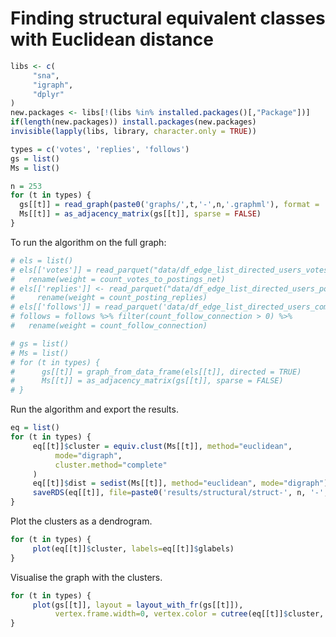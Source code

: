 # Finding structural equivalent classes with Euclidean distance

```r
libs <- c(
     "sna",
     "igraph",
     "dplyr"
)
new.packages <- libs[!(libs %in% installed.packages()[,"Package"])]
if(length(new.packages)) install.packages(new.packages)
invisible(lapply(libs, library, character.only = TRUE))
```


```r
types = c('votes', 'replies', 'follows')
gs = list()
Ms = list()
```


```r
n = 253
for (t in types) {
  gs[[t]] = read_graph(paste0('graphs/',t,'-',n,'.graphml'), format = 'graphml')
  Ms[[t]] = as_adjacency_matrix(gs[[t]], sparse = FALSE)
}
```

To run the algorithm on the full graph:

```r
# els = list()
# els[['votes']] = read_parquet("data/df_edge_list_directed_users_votes_to_postings_net.parquet") %>%
#   rename(weight = count_votes_to_postings_net)
# els[['replies']] <- read_parquet("data/df_edge_list_directed_users_postings_replies.parquet") %>%
#     rename(weight = count_posting_replies)
# els[['follows']] = read_parquet('data/df_edge_list_directed_users_combined_postings_replies_and_votes_to_postings_net_and_follow_connections.parquet')
# follows = follows %>% filter(count_follow_connection > 0) %>%
#   rename(weight = count_follow_connection)

# gs = list()
# Ms = list()
# for (t in types) {
#      gs[[t]] = graph_from_data_frame(els[[t]], directed = TRUE)
#      Ms[[t]] = as_adjacency_matrix(gs[[t]], sparse = FALSE)
# }
```

Run the algorithm and export the results.

```r
eq = list()
for (t in types) {
     eq[[t]]$cluster = equiv.clust(Ms[[t]], method="euclidean", 
          mode="digraph", 
          cluster.method="complete"
     )
     eq[[t]]$dist = sedist(Ms[[t]], method="euclidean", mode="digraph")
     saveRDS(eq[[t]], file=paste0('results/structural/struct-', n, '-', t, '.rds'))
} 
```

Plot the clusters as a dendrogram.

```r
for (t in types) {
     plot(eq[[t]]$cluster, labels=eq[[t]]$glabels)
}
```

Visualise the graph with the clusters.

```r
for (t in types) {
     plot(gs[[t]], layout = layout_with_fr(gs[[t]]),
          vertex.frame.width=0, vertex.color = cutree(eq[[t]]$cluster, 3), vertex.size=5, edge.arrow.size=0.2)
}
```